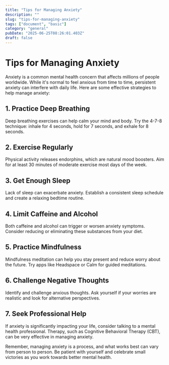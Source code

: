 ```yaml
---
title: "Tips for Managing Anxiety"
description: ""
slug: "tips-for-managing-anxiety"
tags: ["document", "basic"]
category: "general"
pubDate: "2025-06-25T08:26:01.403Z"
draft: false
---
```


# Tips for Managing Anxiety

Anxiety is a common mental health concern that affects millions of people worldwide. While it's normal to feel anxious from time to time, persistent anxiety can interfere with daily life. Here are some effective strategies to help manage anxiety:

## 1. Practice Deep Breathing

Deep breathing exercises can help calm your mind and body. Try the 4-7-8 technique: inhale for 4 seconds, hold for 7 seconds, and exhale for 8 seconds.

## 2. Exercise Regularly

Physical activity releases endorphins, which are natural mood boosters. Aim for at least 30 minutes of moderate exercise most days of the week.

## 3. Get Enough Sleep

Lack of sleep can exacerbate anxiety. Establish a consistent sleep schedule and create a relaxing bedtime routine.

## 4. Limit Caffeine and Alcohol

Both caffeine and alcohol can trigger or worsen anxiety symptoms. Consider reducing or eliminating these substances from your diet.

## 5. Practice Mindfulness

Mindfulness meditation can help you stay present and reduce worry about the future. Try apps like Headspace or Calm for guided meditations.

## 6. Challenge Negative Thoughts

Identify and challenge anxious thoughts. Ask yourself if your worries are realistic and look for alternative perspectives.

## 7. Seek Professional Help

If anxiety is significantly impacting your life, consider talking to a mental health professional. Therapy, such as Cognitive Behavioral Therapy (CBT), can be very effective in managing anxiety.

Remember, managing anxiety is a process, and what works best can vary from person to person. Be patient with yourself and celebrate small victories as you work towards better mental health.
